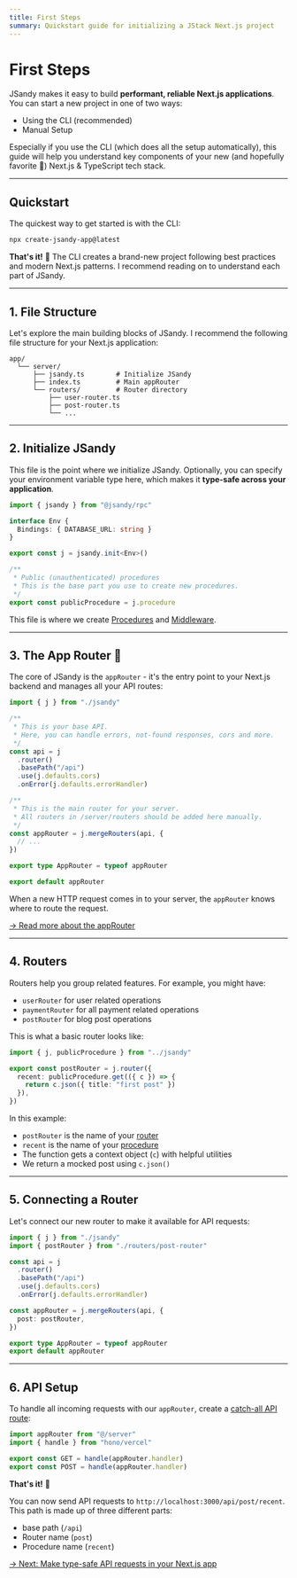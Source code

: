 ```yaml
---
title: First Steps
summary: Quickstart guide for initializing a JStack Next.js project
---
```


# First Steps

JSandy makes it easy to build **performant, reliable Next.js applications**. You can start a new project in one of two ways:

- Using the CLI (recommended)
- Manual Setup

Especially if you use the CLI (which does all the setup automatically), this guide will help you understand key components of your new (and hopefully favorite 🤞) Next.js & TypeScript tech stack.

---

## Quickstart

The quickest way to get started is with the CLI:

```bash Terminal
npx create-jsandy-app@latest
```

**That's it!** 🎉 The CLI creates a brand-new project following best practices and modern Next.js patterns. I recommend reading on to understand each part of JSandy.

---

## 1. File Structure

Let's explore the main building blocks of JSandy. I recommend the following file structure for your Next.js application:

```plaintext JSandy File Structure
app/
  └── server/
      ├── jsandy.ts        # Initialize JSandy
      ├── index.ts         # Main appRouter
      └── routers/         # Router directory
          ├── user-router.ts
          ├── post-router.ts
          └── ...
```

---

## 2. Initialize JSandy

This file is the point where we initialize JSandy. Optionally, you can specify your environment variable type here, which makes it **type-safe across your application**.

```ts server/jsandy.ts {1,7}
import { jsandy } from "@jsandy/rpc"

interface Env {
  Bindings: { DATABASE_URL: string }
}

export const j = jsandy.init<Env>()

/**
 * Public (unauthenticated) procedures
 * This is the base part you use to create new procedures.
 */
export const publicProcedure = j.procedure
```

This file is where we create [Procedures](/docs/backend/procedures) and [Middleware](/docs/backend/middleware).

---

## 3. The App Router 🧠

The core of JSandy is the `appRouter` - it's the entry point to your Next.js backend and manages all your API routes:

```ts app/server/index.ts
import { j } from "./jsandy"

/**
 * This is your base API.
 * Here, you can handle errors, not-found responses, cors and more.
 */
const api = j
  .router()
  .basePath("/api")
  .use(j.defaults.cors)
  .onError(j.defaults.errorHandler)

/**
 * This is the main router for your server.
 * All routers in /server/routers should be added here manually.
 */
const appRouter = j.mergeRouters(api, {
  // ...
})

export type AppRouter = typeof appRouter

export default appRouter
```

When a new HTTP request comes in to your server, the `appRouter` knows where to route the request.

[&rarr; Read more about the appRouter](/docs/backend/app-router)

---

## 4. Routers

Routers help you group related features. For example, you might have:

- `userRouter` for user related operations
- `paymentRouter` for all payment related operations
- `postRouter` for blog post operations

This is what a basic router looks like:

```ts server/routers/post-router.ts
import { j, publicProcedure } from "../jsandy"

export const postRouter = j.router({
  recent: publicProcedure.get(({ c }) => {
    return c.json({ title: "first post" })
  }),
})
```

In this example:

- `postRouter` is the name of your [router](/docs/backend/routers)
- `recent` is the name of your [procedure](/docs/backend/procedures)
- The function gets a context object (`c`) with helpful utilities
- We return a mocked post using `c.json()`

---

## 5. Connecting a Router

Let's connect our new router to make it available for API requests:

```ts server/index.ts {2, 11}
import { j } from "./jsandy"
import { postRouter } from "./routers/post-router"

const api = j
  .router()
  .basePath("/api")
  .use(j.defaults.cors)
  .onError(j.defaults.errorHandler)

const appRouter = j.mergeRouters(api, {
  post: postRouter,
})

export type AppRouter = typeof appRouter
export default appRouter
```

---

## 6. API Setup

To handle all incoming requests with our `appRouter`, create a [catch-all API route](https://nextjs.org/docs/app/building-your-application/routing/dynamic-routes#catch-all-segments):

```ts app/api/[[...route]]/route.ts
import appRouter from "@/server"
import { handle } from "hono/vercel"

export const GET = handle(appRouter.handler)
export const POST = handle(appRouter.handler)
```

**That's it!** 🎉

You can now send API requests to `http://localhost:3000/api/post/recent`. This path is made up of three different parts:

- base path (`/api`)
- Router name (`post`)
- Procedure name (`recent`)

[&rarr; Next: Make type-safe API requests in your Next.js app](/docs/backend/api-client)
